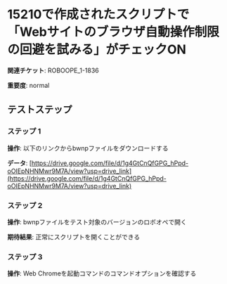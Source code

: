 # 15210で作成されたスクリプトで「Webサイトのブラウザ自動操作制限の回避を試みる」がチェックON

**関連チケット**: ROBOOPE_1-1836

**重要度**: normal

## テストステップ

### ステップ 1

**操作**: 以下のリンクからbwnpファイルをダウンロードする

**データ**: [https://drive.google.com/file/d/1g4GtCnQfGPG_hPpd-oOIEpNHNMwr9M7A/view?usp=drive_link](https://drive.google.com/file/d/1g4GtCnQfGPG_hPpd-oOIEpNHNMwr9M7A/view?usp=drive_link)

### ステップ 2

**操作**: bwnpファイルをテスト対象のバージョンのロボオペで開く

**期待結果**:
正常にスクリプトを開くことができる

### ステップ 3

**操作**: Web Chromeを起動コマンドのコマンドオプションを確認する

